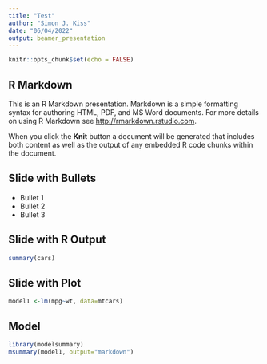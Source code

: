 ```yaml
---
title: "Test"
author: "Simon J. Kiss"
date: "06/04/2022"
output: beamer_presentation
---
```


```r
knitr::opts_chunk$set(echo = FALSE)
```

## R Markdown

This is an R Markdown presentation. Markdown is a simple formatting syntax for authoring HTML, PDF, and MS Word documents. For more details on using R Markdown see <http://rmarkdown.rstudio.com>.

When you click the **Knit** button a document will be generated that includes both content as well as the output of any embedded R code chunks within the document.

## Slide with Bullets

- Bullet 1
- Bullet 2
- Bullet 3

## Slide with R Output

```r
summary(cars)
```

## Slide with Plot

```r
model1 <-lm(mpg~wt, data=mtcars)
```

## Model

```r
library(modelsummary)
msummary(model1, output="markdown")
```

